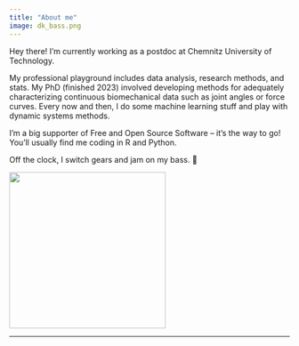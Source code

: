 ```yaml
---
title: "About me"
image: dk_bass.png
---
```


Hey there! I'm currently working as a postdoc at Chemnitz University of Technology.

My professional playground includes data analysis, research methods, and stats. My PhD (finished 2023) involved developing methods for adequately characterizing continuous biomechanical data such as joint angles or force curves. Every now and then, I do some machine learning stuff and play with dynamic systems methods.

I'm a big supporter of Free and Open Source Software -- it's the way to go! You'll usually find me coding in R and Python.

Off the clock, I switch gears and jam on my bass. 🎸

![](dk_bass.png){fig-align="center" width="281"}

------------------------------------------------------------------------
